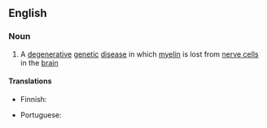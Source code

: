 ==English==

===Noun===
{{wikipedia}}
{{en-noun|-|adrenoleukodystrophies}}

# {{lb|en|medicine}} A [[degenerative]] [[genetic]] [[disease]] in which [[myelin]] is lost from [[nerve cell]]s in the [[brain]]

====Translations====
{{trans-top|disease}}
* Finnish: {{t|fi|adrenoleukodystrofia}}
{{trans-mid}}
* Portuguese: {{t+|pt|adrenoleucodistrofia|f}}
{{trans-bottom}}